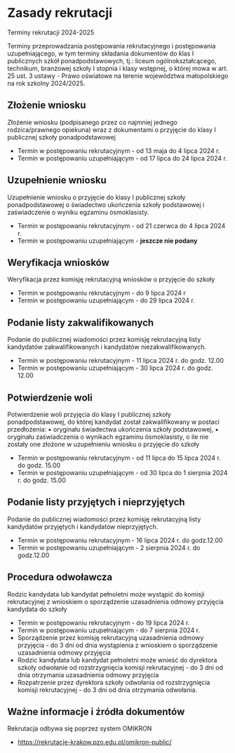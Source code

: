 # Zasady rekrutacji

Terminy rekrutacji 2024-2025

Terminy przeprowadzania postępowania rekrutacyjnego i postępowania
uzupełniającego, w tym terminy składania dokumentów do klas I publicznych szkół
ponadpodstawowych, tj.: liceum ogólnokształcącego, technikum, branżowej szkoły I
stopnia i klasy wstępnej, o której mowa w art. 25 ust. 3 ustawy - Prawo
oświatowe na terenie województwa małopolskiego na rok szkolny 2024/2025.

## Złożenie wniosku

Złożenie wniosku (podpisanego przez co najmniej jednego rodzica/prawnego
opiekuna) wraz z dokumentami o przyjęcie do klasy I publicznej szkoły
ponadpodstawowej

- Termin w postępowaniu rekrutacyjnym - od 13 maja do 4 lipca 2024 r.
- Termin w postępowaniu uzupełniającym - od 17 lipca do 24 lipca 2024 r.

## Uzupełnienie wniosku

Uzupełnienie wniosku o przyjęcie do klasy I publicznej szkoły ponadpodstawowej o
świadectwo ukończenia szkoły podstawowej i zaświadczenie o wyniku egzaminu
ósmoklasisty.

- Termin w postępowaniu rekrutacyjnym - od 21 czerwca do 4 lipca 2024 r.
- Termin w postępowaniu uzupełniającym - **jeszcze nie podany**

## Weryfikacja wniosków

Weryfikacja przez komisję rekrutacyjną wniosków o przyjęcie do szkoły

- Termin w postępowaniu rekrutacyjnym - do 9 lipca 2024 r
- Termin w postępowaniu uzupełniającym - do 29 lipca 2024 r.

## Podanie listy zakwalifikowanych

Podanie do publicznej wiadomości przez komisję rekrutacyjną listy kandydatów
zakwalifikowanych i kandydatów niezakwalifikowanych.

- Termin w postępowaniu rekrutacyjnym - 11 lipca 2024 r. do godz. 12.00
- Termin w postępowaniu uzupełniającym - 30 lipca 2024 r. do godz. 12.00

## Potwierdzenie woli

Potwierdzenie woli przyjęcia do klasy I publicznej szkoły ponadpodstawowej, do
której kandydat został zakwalifikowany w postaci przedłożenia: ▪ oryginału
świadectwa ukończenia szkoły podstawowej, ▪ oryginału zaświadczenia o wynikach
egzaminu ósmoklasisty, o ile nie zostały one złożone w uzupełnieniu wniosku o
przyjęcie do szkoły

- Termin w postępowaniu rekrutacyjnym - od 11 lipca do 15 lipca 2024 r. do godz.
  15.00
- Termin w postępowaniu uzupełniającym - od 30 lipca do 1 sierpnia 2024 r. do
  godz. 15.00

## Podanie listy przyjętych i nieprzyjętych

Podanie do publicznej wiadomości przez komisję rekrutacyjną listy kandydatów
przyjętych i kandydatów nieprzyjętych.

- Termin w postępowaniu rekrutacyjnym - 16 lipca 2024 r. do godz.12.00
- Termin w postępowaniu uzupełniającym - 2 sierpnia 2024 r. do godz.12.00

## Procedura odwoławcza

Rodzic kandydata lub kandydat pełnoletni może wystąpić do komisji rekrutacyjnej
z wnioskiem o sporządzenie uzasadnienia odmowy przyjęcia kandydata do szkoły

- Termin w postępowaniu rekrutacyjnym - do 19 lipca 2024 r.
- Termin w postępowaniu uzupełniającym - do 7 sierpnia 2024 r.
- Sporządzenie przez komisję rekrutacyjną uzasadnienia odmowy przyjęcia - do 3
  dni od dnia wystąpienia z wnioskiem o sporządzenie uzasadnienia odmowy
  przyjęcia
- Rodzic kandydata lub kandydat pełnoletni może wnieść do dyrektora szkoły
  odwołanie od rozstrzygnięcia komisji rekrutacyjnej - do 3 dni od dnia
  otrzymania uzasadnienia odmowy przyjęcia
- Rozpatrzenie przez dyrektora szkoły odwołania od rozstrzygnięcia komisji
  rekrutacyjnej - do 3 dni od dnia otrzymania odwołania.

## Ważne informacje i źródła dokumentów

Rekrutacja odbywa się poprzez system OMIKRON

- https://rekrutacje-krakow.pzo.edu.pl/omikron-public/
